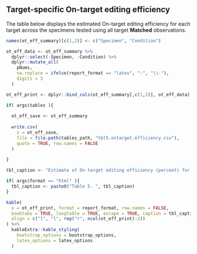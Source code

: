 ## Target-specific On-target editing efficiency

The table below displays the estimated On-target editing efficiency for each target across the specimens tested using all target **Matched** observations.

```r
names(ot_eff_summary)[c(1,2)] <- c("Specimen", "Condition")

ot_eff_data <- ot_eff_summary %>%
  dplyr::select(-Specimen, -Condition) %>%
  dplyr::mutate_all(
    pNums, 
    na.replace = ifelse(report_format == "latex", "-", "\\-"), 
    digits = 3
  )

ot_eff_print <- dplyr::bind_cols(ot_eff_summary[,c(1,2)], ot_eff_data)

if( args$tables ){
  
  ot_eff_save <- ot_eff_summary
  
  write.csv(
    x = ot_eff_save, 
    file = file.path(tables_path, "tbl5.ontarget.efficiency.csv"),
    quote = TRUE, row.names = FALSE
  )
  
}

tbl_caption <- "Estimate of On-target editing efficiency (percent) for each target by specimen."

if( args$format == "html" ){
  tbl_caption <- paste0("Table 5. ", tbl_caption)
}

kable(
  x = ot_eff_print, format = report_format, row.names = FALSE,
  booktabs = TRUE, longtable = TRUE, escape = TRUE, caption = tbl_caption, 
  align = c("l", "l", rep("r", ncol(ot_eff_print)-2))
) %>%
  kableExtra::kable_styling(
    bootstrap_options = bootstrap_options,
    latex_options = latex_options
  )

```

